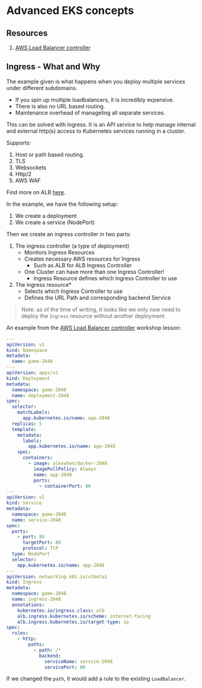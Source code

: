 # Advanced EKS concepts

## Resources

1. [AWS Load Balancer controller](https://www.eksworkshop.com/beginner/130_exposing-service/ingress_controller_alb/)

## Ingress - What and Why

The example given is what happens when you deploy multiple services under different subdomains.

- If you spin up multiple loadbalancers, it is incredibly expensive.
- There is also no URL based routing.
- Maintenance overhead of manageling all separate services.

This can be solved with ingress. It is an API service to help manage internal and external http(s) access to Kubernetes services running in a cluster.

Supports:

1. Host or path based routing.
2. TLS
3. Websockets
4. Http/2
5. AWS WAF

Find more on ALB [here](https://aws.amazon.com/blogs/opensource/kubernetes-ingress-aws-alb-ingress-controller/).

In the example, we have the following setup:

1. We create a deployment
2. We create a service (NodePort)

Then we create an ingress controller in two parts:

1. The ingress controller (a type of deployment)
   - Monitors Ingress Resources
   - Creates necessary AWS resources for Ingress
     - Such as ALB for ALB Ingress Controller
   - One Cluster can have more than one Ingress Controller!
     - Ingress Resource defines which Ingress Controller to use
2. The ingress resource\*
   - Selects which Ingress Controller to use
   - Defines the URL Path and corresponding backend Service

> Note: as of the time of writing, it looks like we only now need to deploy the `Ingress` resource without another deployment.

An example from the [AWS Load Balancer controller](https://www.eksworkshop.com/beginner/130_exposing-service/ingress_controller_alb/) workshop lesson:

```yaml
---
apiVersion: v1
kind: Namespace
metadata:
  name: game-2048
---
apiVersion: apps/v1
kind: Deployment
metadata:
  namespace: game-2048
  name: deployment-2048
spec:
  selector:
    matchLabels:
      app.kubernetes.io/name: app-2048
  replicas: 5
  template:
    metadata:
      labels:
        app.kubernetes.io/name: app-2048
    spec:
      containers:
        - image: alexwhen/docker-2048
          imagePullPolicy: Always
          name: app-2048
          ports:
            - containerPort: 80
---
apiVersion: v1
kind: Service
metadata:
  namespace: game-2048
  name: service-2048
spec:
  ports:
    - port: 80
      targetPort: 80
      protocol: TCP
  type: NodePort
  selector:
    app.kubernetes.io/name: app-2048
---
apiVersion: networking.k8s.io/v1beta1
kind: Ingress
metadata:
  namespace: game-2048
  name: ingress-2048
  annotations:
    kubernetes.io/ingress.class: alb
    alb.ingress.kubernetes.io/scheme: internet-facing
    alb.ingress.kubernetes.io/target-type: ip
spec:
  rules:
    - http:
        paths:
          - path: /*
            backend:
              serviceName: service-2048
              servicePort: 80
```

If we changed the `path`, it would add a rule to the existing `LoadBalancer`.
